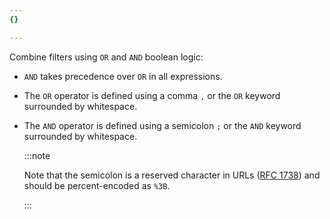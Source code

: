 ```yaml
---
{}

---
```


Combine filters using `OR` and `AND` boolean logic:

* `AND` takes precedence over `OR` in all expressions.
* The `OR` operator is defined using a comma `,` or the `OR` keyword surrounded by whitespace.
* The `AND` operator is defined using a semicolon `;` or the `AND` keyword surrounded by whitespace.

  :::note


  Note that the semicolon is a reserved character in URLs ([RFC 1738](https://www.rfc-editor.org/rfc/rfc1738)) and should be percent-encoded as `%3B`.


  :::

